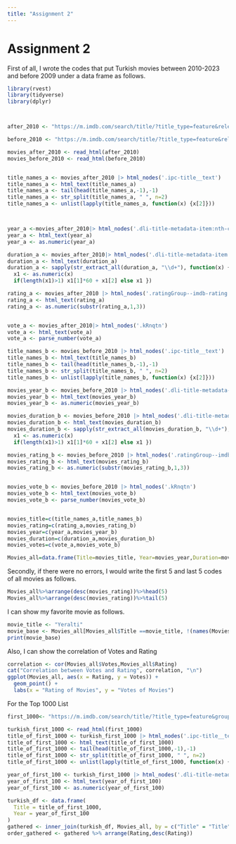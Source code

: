 ```yaml
---
title: "Assignment 2"
---
```


# Assignment 2

First of all, I wrote the codes that put Turkish movies between 2010-2023 and before 2009 under a data frame as follows.

```r
library(rvest)
library(tidyverse)
library(dplyr)



after_2010 <- "https://m.imdb.com/search/title/?title_type=feature&release_date=2010-01-01,2023-12-31&num_votes=2500,&country_of_origin=TR&count=250"

before_2010 <- "https://m.imdb.com/search/title/?title_type=feature&release_date=,2009-12-31&num_votes=2500,&country_of_origin=TR&count=250"

movies_after_2010 <- read_html(after_2010)
movies_before_2010 <- read_html(before_2010)


title_names_a <- movies_after_2010 |> html_nodes('.ipc-title__text')
title_names_a <- html_text(title_names_a)
title_names_a <- tail(head(title_names_a,-1),-1)
title_names_a <- str_split(title_names_a, " ", n=2)
title_names_a <- unlist(lapply(title_names_a, function(x) {x[2]}))



year_a <-movies_after_2010|> html_nodes('.dli-title-metadata-item:nth-child(1)')
year_a <- html_text(year_a)
year_a <- as.numeric(year_a)

duration_a <- movies_after_2010|> html_nodes('.dli-title-metadata-item:nth-child(2)')
duration_a <- html_text(duration_a)
duration_a <- sapply(str_extract_all(duration_a, "\\d+"), function(x) {
  x1 <- as.numeric(x)
  if(length(x1)>1) x1[1]*60 + x1[2] else x1 })

rating_a <- movies_after_2010 |> html_nodes('.ratingGroup--imdb-rating')
rating_a <- html_text(rating_a)
rating_a <- as.numeric(substr(rating_a,1,3))


vote_a <- movies_after_2010|> html_nodes('.kRnqtn')
vote_a <- html_text(vote_a)
vote_a <- parse_number(vote_a)

title_names_b <- movies_before_2010 |> html_nodes('.ipc-title__text')
title_names_b <- html_text(title_names_b)
title_names_b <- tail(head(title_names_b,-1),-1)
title_names_b <- str_split(title_names_b, " ", n=2)
title_names_b <- unlist(lapply(title_names_b, function(x) {x[2]}))

movies_year_b <- movies_before_2010 |> html_nodes('.dli-title-metadata-item:nth-child(1)')
movies_year_b <- html_text(movies_year_b)
movies_year_b <- as.numeric(movies_year_b)

movies_duration_b <- movies_before_2010 |> html_nodes('.dli-title-metadata-item:nth-child(2)')
movies_duration_b <- html_text(movies_duration_b)
movies_duration_b <- sapply(str_extract_all(movies_duration_b, "\\d+"), function(x) {
  x1 <- as.numeric(x)
  if(length(x1)>1) x1[1]*60 + x1[2] else x1 })

movies_rating_b <- movies_before_2010 |> html_nodes('.ratingGroup--imdb-rating')
movies_rating_b <- html_text(movies_rating_b)
movies_rating_b <- as.numeric(substr(movies_rating_b,1,3))


movies_vote_b <- movies_before_2010 |> html_nodes('.kRnqtn')
movies_vote_b <- html_text(movies_vote_b)
movies_vote_b <- parse_number(movies_vote_b)


movies_title=c(title_names_a,title_names_b)
movies_rating=c(rating_a,movies_rating_b)
movies_year=c(year_a,movies_year_b)
movies_duration=c(duration_a,movies_duration_b)
movies_votes=c(vote_a,movies_vote_b)

Movies_all=data.frame(Title=movies_title, Year=movies_year,Duration=movies_duration,Rating=movies_rating,Votes=movies_votes)
```

Secondly, if there were no errors, I would write the first 5 and last 5 codes of all movies as follows.

```r
Movies_all%>%arrange(desc(movies_rating))%>%head(5)
Movies_all%>%arrange(desc(movies_rating))%>%tail(5)
```

I can show my favorite movie as follows.

```r

movie_title <- "Yeralti" 
movie_base <- Movies_all[Movies_all$Title ==movie_title, !(names(Movies_all) %in% "Rank")]
print(movie_base)
```

Also, I can show the correlation of Votes and Rating

```r
correlation <- cor(Movies_all$Votes,Movies_all$Rating)
cat("Correlation between Votes and Rating", correlation, "\n")
ggplot(Movies_all, aes(x = Rating, y = Votes)) +
  geom_point() +
  labs(x = "Rating of Movies", y = "Votes of Movies")
```

For the Top 1000 List

```r
first_1000<- "https://m.imdb.com/search/title/?title_type=feature&groups=top_1000&country_of_origin=TR&count=250"

turkish_first_1000 <- read_html(first_1000)
title_of_first_1000 <- turkish_first_1000 |> html_nodes('.ipc-title__text')
title_of_first_1000 <- html_text(title_of_first_1000)
title_of_first_1000 <- tail(head(title_of_first_1000,-1),-1)
title_of_first_1000 <- str_split(title_of_first_1000, " ", n=2)
title_of_first_1000 <- unlist(lapply(title_of_first_1000, function(x) {x[2]}))

year_of_first_100 <- turkish_first_1000 |> html_nodes('.dli-title-metadata-item:nth-child(1)')
year_of_first_100 <- html_text(year_of_first_100)
year_of_first_100 <- as.numeric(year_of_first_100)

turkish_df <- data.frame(
  Title = title_of_first_1000,
  Year = year_of_first_100
)
gathered <- inner_join(turkish_df, Movies_all, by = c("Title" = "Title", "Year" = "Year"))
order_gathered <- gathered %>% arrange(Rating,desc(Rating))
```
